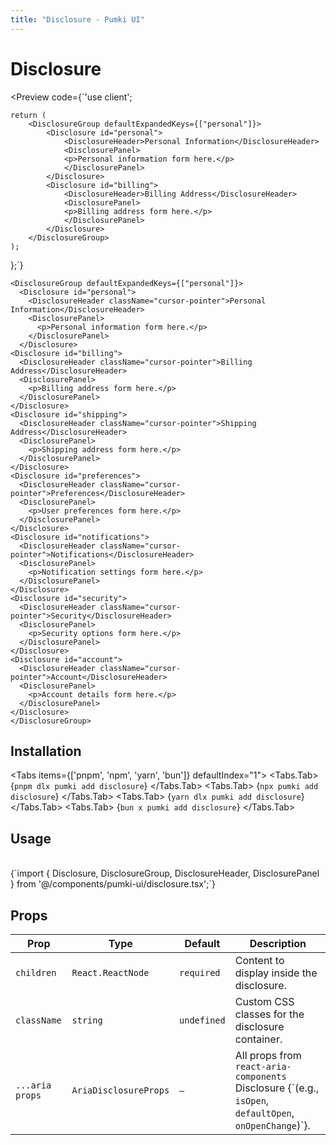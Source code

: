 ```yaml
---
title: "Disclosure - Pumki UI"
---
```



# Disclosure

<Preview 
  code={`'use client';


    return (
        <DisclosureGroup defaultExpandedKeys={["personal"]}>
            <Disclosure id="personal">
                <DisclosureHeader>Personal Information</DisclosureHeader>
                <DisclosurePanel>
                <p>Personal information form here.</p>
                </DisclosurePanel>
            </Disclosure>
            <Disclosure id="billing">
                <DisclosureHeader>Billing Address</DisclosureHeader>
                <DisclosurePanel>
                <p>Billing address form here.</p>
                </DisclosurePanel>
            </Disclosure>
        </DisclosureGroup>
    );
};`}
>
    <DisclosureGroup defaultExpandedKeys={["personal"]}>
      <Disclosure id="personal">
        <DisclosureHeader className="cursor-pointer">Personal Information</DisclosureHeader>
        <DisclosurePanel>
          <p>Personal information form here.</p>
        </DisclosurePanel>
      </Disclosure>
    <Disclosure id="billing">
      <DisclosureHeader className="cursor-pointer">Billing Address</DisclosureHeader>
      <DisclosurePanel>
        <p>Billing address form here.</p>
      </DisclosurePanel>
    </Disclosure>
    <Disclosure id="shipping">
      <DisclosureHeader className="cursor-pointer">Shipping Address</DisclosureHeader>
      <DisclosurePanel>
        <p>Shipping address form here.</p>
      </DisclosurePanel>
    </Disclosure>
    <Disclosure id="preferences">
      <DisclosureHeader className="cursor-pointer">Preferences</DisclosureHeader>
      <DisclosurePanel>
        <p>User preferences form here.</p>
      </DisclosurePanel>
    </Disclosure>
    <Disclosure id="notifications">
      <DisclosureHeader className="cursor-pointer">Notifications</DisclosureHeader>
      <DisclosurePanel>
        <p>Notification settings form here.</p>
      </DisclosurePanel>
    </Disclosure>
    <Disclosure id="security">
      <DisclosureHeader className="cursor-pointer">Security</DisclosureHeader>
      <DisclosurePanel>
        <p>Security options form here.</p>
      </DisclosurePanel>
    </Disclosure>
    <Disclosure id="account">
      <DisclosureHeader className="cursor-pointer">Account</DisclosureHeader>
      <DisclosurePanel>
        <p>Account details form here.</p>
      </DisclosurePanel>
    </Disclosure>
    </DisclosureGroup>
</Preview>

## Installation

<Tabs items={['pnpm', 'npm', 'yarn', 'bun']} defaultIndex="1">
  <Tabs.Tab>
    <CodeBlock language="bash" showLineNumbers={false}>
      {`pnpm dlx pumki add disclosure`}
    </CodeBlock>
  </Tabs.Tab>
  <Tabs.Tab>
    <CodeBlock language="bash" showLineNumbers={false}>
      {`npx pumki add disclosure`}
    </CodeBlock>
  </Tabs.Tab>
  <Tabs.Tab>
    <CodeBlock language="bash" showLineNumbers={false}>
      {`yarn dlx pumki add disclosure`}
    </CodeBlock>
  </Tabs.Tab>
  <Tabs.Tab>
    <CodeBlock language="bash" showLineNumbers={false}>
      {`bun x pumki add disclosure`}
    </CodeBlock>
  </Tabs.Tab>
</Tabs>

## Usage

<br/>

<CodeBlock language="typescript" showLineNumbers={false}>
    {`import { Disclosure, DisclosureGroup, DisclosureHeader, DisclosurePanel } from '@/components/pumki-ui/disclosure.tsx';`}
</CodeBlock>

## Props


<PumkiTableStyles />
<PumkiTable>
<table className="pumki-table">
  <thead>
    <tr>
      <th>Prop</th>
      <th>Type</th>
      <th>Default</th>
      <th>Description</th>
    </tr>
  </thead>
  <tbody>
    <tr><td><code>children</code></td><td><code>React.ReactNode</code></td><td><code>required</code></td><td>Content to display inside the disclosure.</td></tr>
    <tr><td><code>className</code></td><td><code>string</code></td><td><code>undefined</code></td><td>Custom CSS classes for the disclosure container.</td></tr>
    <tr><td><code>...aria props</code></td><td><code>AriaDisclosureProps</code></td><td><code>—</code></td><td>All props from <code>react-aria-components</code> Disclosure {`(e.g., <code>isOpen</code>, <code>defaultOpen</code>, <code>onOpenChange</code>)`}.</td></tr>
  </tbody>
</table>
</PumkiTable>
